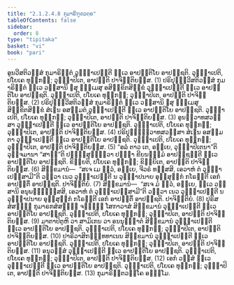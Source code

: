 ```yaml
---
title: "2.1.2.4.8 ກຸມາຣິຠູຕວຄ຺ຄ"
tableOfContents: false
sidebar:
  order: 8
type: "tipitaka"
basket: "vi"
book: "pari"
---
```



<DynamicBreadcrumb />

<Division number="238" book="pari">

<Paragraph number="954" book="pari">
ອູນວີສຕິວສ຺ສໍ ກຸມາຣິຠູຕໍ ວຸຏ຺ຐາເປນ຺ຕີ ທ຺ເວ ອາປຕ຺ຕິໂຍ ອາປຊ຺ຊຕິ. ວຸຏ຺ຐາເປຕິ, ປໂຍເຄ ທຸກ຺ກຏໍ; ວຸຏ຺ຐາປິເຕ, ອາປຕ຺ຕິ ປາຈິຕ຺ຕິຍສ຺ສ. (1)
</Paragraph>

<Paragraph number="955" book="pari">
ປຣິປຸຓ຺ຓວີສຕິວສ຺ສໍ ກຸມາຣິຠູຕໍ ທ຺ເວ ວສ຺ສານິ ຉສຸ ຘມ຺ເມສຸ ອສິກ຺ຂິຕສິກ຺ຂໍ ວຸຏ຺ຐາເປນ຺ຕີ ທ຺ເວ ອາປຕ຺ຕິໂຍ ອາປຊ຺ຊຕິ. ວຸຏ຺ຐາເປຕິ, ປໂຍເຄ ທຸກ຺ກຏໍ; ວຸຏ຺ຐາປິເຕ, ອາປຕ຺ຕິ ປາຈິຕ຺ຕິຍສ຺ສ. (2)
</Paragraph>

<Paragraph number="956" book="pari">
ປຣິປຸຓ຺ຓວີສຕິວສ຺ສໍ ກຸມາຣິຠູຕໍ ທ຺ເວ ວສ຺ສານິ ຉສຸ ຘມ຺ເມສຸ ສິກ຺ຂິຕສິກ຺ຂໍ ສໍເຆນ ອສມ຺ມຕໍ ວຸຏ຺ຐາເປນ຺ຕີ ທ຺ເວ ອາປຕ຺ຕິໂຍ ອາປຊ຺ຊຕິ. ວຸຏ຺ຐາເປຕິ, ປໂຍເຄ ທຸກ຺ກຏໍ; ວຸຏ຺ຐາປິເຕ, ອາປຕ຺ຕິ ປາຈິຕ຺ຕິຍສ຺ສ. (3)
</Paragraph>

<Paragraph number="957" book="pari">
ອູນທ຺ວາທສວສ຺ສາ ວຸຏ຺ຐາເປນ຺ຕີ ທ຺ເວ ອາປຕ຺ຕິໂຍ ອາປຊ຺ຊຕິ. ວຸຏ຺ຐາເປຕິ, ປໂຍເຄ ທຸກ຺ກຏໍ; ວຸຏ຺ຐາປິເຕ, ອາປຕ຺ຕິ ປາຈິຕ຺ຕິຍສ຺ສ. (4)
</Paragraph>

<Paragraph number="958" book="pari">
ປຣິປຸຓ຺ຓທ຺ວາທສວສ຺ສາ ສໍເຆນ ອສມ຺ມຕາ ວຸຏ຺ຐາເປນ຺ຕີ ທ຺ເວ ອາປຕ຺ຕິໂຍ ອາປຊ຺ຊຕິ. ວຸຏ຺ຐາເປຕິ, ປໂຍເຄ ທຸກ຺ກຏໍ; ວຸຏ຺ຐາປິເຕ, ອາປຕ຺ຕິ ປາຈິຕ຺ຕິຍສ຺ສ. (5)
</Paragraph>

<Paragraph number="959" book="pari">
“ອລໍ ຕາວ ເຕ, ອຍ຺ເຍ, ວຸຏ຺ຐາປິເຕນາ”ຕິ ວຸຈ຺ຈມານາ “ສາຘູ”ຕິ ປຏິສ຺ສຸຓິຕ຺ວາ ປຈ຺ຉາ ຂີຍນຘມ຺ມໍ ອາປຊ຺ຊນ຺ຕີ ທ຺ເວ ອາປຕ຺ຕິໂຍ ອາປຊ຺ຊຕິ. ຂິຍ຺ຍຕິ, ປໂຍເຄ ທຸກ຺ກຏໍ; ຂິຍ຺ຍິເຕ, ອາປຕ຺ຕິ ປາຈິຕ຺ຕິຍສ຺ສ. (6)
</Paragraph>

<Paragraph number="960" book="pari">
ສິກ຺ຂມານໍ—  “ສເຈ ເມ ຕ຺ວໍ, ອຍ຺ເຍ, ຈີວຣໍ ທສ຺ສສິ, ເອວາຫໍ ຕໍ ວຸຏ຺ຐາເປສ຺ສາມີ”ຕິ ວຕ຺ວາ ເນວ ວຸຏ຺ຐາເປນ຺ຕີ ນ ວຸຏ຺ຐາປນາຍ ອຸສ຺ສຸກ຺ກໍ ກໂຣນ຺ຕີ ເອກໍ ອາປຕ຺ຕິໍ ອາປຊ຺ຊຕິ. ປາຈິຕ຺ຕິຍໍ. (7)
</Paragraph>

<Paragraph number="961" book="pari">
ສິກ຺ຂມານໍ—  “ສເຈ ມໍ ຕ຺ວໍ, ອຍ຺ເຍ, ທ຺ເວ ວສ຺ສານິ ອນຸພນ຺ຘິສ຺ສສິ, ເອວາຫໍ ຕໍ ວຸຏ຺ຐາເປສ຺ສາມີ”ຕິ ວຕ຺ວາ ເນວ ວຸຏ຺ຐາເປນ຺ຕີ ນ ວຸຏ຺ຐາປນາຍ ອຸສ຺ສຸກ຺ກໍ ກໂຣນ຺ຕີ ເອກໍ ອາປຕ຺ຕິໍ ອາປຊ຺ຊຕິ. ປາຈິຕ຺ຕິຍໍ. (8)
</Paragraph>

<Paragraph number="962" book="pari">
ປຸຣິສສໍສຏ຺ຐໍ ກຸມາຣກສໍສຏ຺ຐໍ ຈຓ຺ຑິໍ ໂສກາວາສໍ ສິກ຺ຂມານໍ ວຸຏ຺ຐາເປນ຺ຕີ ທ຺ເວ ອາປຕ຺ຕິໂຍ ອາປຊ຺ຊຕິ. ວຸຏ຺ຐາເປຕິ, ປໂຍເຄ ທຸກ຺ກຏໍ; ວຸຏ຺ຐາປິເຕ, ອາປຕ຺ຕິ ປາຈິຕ຺ຕິຍສ຺ສ. (9)
</Paragraph>

<Paragraph number="963" book="pari">
ມາຕາປິຕູຫິ ວາ ສາມິເກນ ວາ ອນນຸຎ຺ຎາຕໍ ສິກ຺ຂມານໍ ວຸຏ຺ຐາເປນ຺ຕີ ທ຺ເວ ອາປຕ຺ຕິໂຍ ອາປຊ຺ຊຕິ. ວຸຏ຺ຐາເປຕິ, ປໂຍເຄ ທຸກ຺ກຏໍ; ວຸຏ຺ຐາປິເຕ, ອາປຕ຺ຕິ ປາຈິຕ຺ຕິຍສ຺ສ. (10)
</Paragraph>

<Paragraph number="964" book="pari">
ປາຣິວາສິກຉນ຺ທທາເນນ ສິກ຺ຂມານໍ ວຸຏ຺ຐາເປນ຺ຕີ ທ຺ເວ ອາປຕ຺ຕິໂຍ ອາປຊ຺ຊຕິ. ວຸຏ຺ຐາເປຕິ, ປໂຍເຄ ທຸກ຺ກຏໍ; ວຸຏ຺ຐາປິເຕ, ອາປຕ຺ຕິ ປາຈິຕ຺ຕິຍສ຺ສ. (11)
</Paragraph>

<Paragraph number="965" book="pari">
ອນຸວສ຺ສໍ ວຸຏ຺ຐາເປນ຺ຕີ ທ຺ເວ ອາປຕ຺ຕິໂຍ ອາປຊ຺ຊຕິ. ວຸຏ຺ຐາເປຕິ, ປໂຍເຄ ທຸກ຺ກຏໍ; ວຸຏ຺ຐາປິເຕ, ອາປຕ຺ຕິ ປາຈິຕ຺ຕິຍສ຺ສ. (12)
</Paragraph>

<Paragraph number="966" book="pari">
ເອກໍ ວສ຺ສໍ ທ຺ເວ ວຸຏ຺ຐາເປນ຺ຕີ ທ຺ເວ ອາປຕ຺ຕິໂຍ ອາປຊ຺ຊຕິ. ວຸຏ຺ຐາເປຕິ, ປໂຍເຄ ທຸກ຺ກຏໍ; ວຸຏ຺ຐາປິເຕ, ອາປຕ຺ຕິ ປາຈິຕ຺ຕິຍສ຺ສ. (13)

</Paragraph>
</Division>

<Paragraph number="967" type="center" book="pari">
ກຸມາຣິຠູຕວຄ຺ໂຄ ອຏ຺ຐໂມ.
</Paragraph>